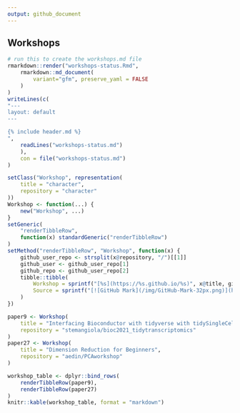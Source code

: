 ```yaml
---
output: github_document
---
```


## Workshops

```r
# run this to create the workshops.md file
rmarkdown::render("workshops-status.Rmd",
    rmarkdown::md_document(
        variant="gfm", preserve_yaml = FALSE
    )
)
writeLines(c(
"---
layout: default
---

{% include header.md %}
",
    readLines("workshops-status.md")
    ),
    con = file("workshops-status.md")
)
```

```r
setClass("Workshop", representation(
    title = "character",
    repository = "character"
))
Workshop <- function(...) {
    new("Workshop", ...)
}
setGeneric(
    "renderTibbleRow",
    function(x) standardGeneric("renderTibbleRow")
)
setMethod("renderTibbleRow", "Workshop", function(x) {
    github_user_repo <- strsplit(x@repository, "/")[[1]]
    github_user <- github_user_repo[1]
    github_repo <- github_user_repo[2]
    tibble::tibble(
        Workshop = sprintf("[%s](https://%s.github.io/%s)", x@title, github_user, github_repo),
        Source = sprintf("[![GitHub Mark](/img/GitHub-Mark-32px.png)](https://github.com/%s)", x@repository)
    )
})
```

```r
paper9 <- Workshop(
    title = "Interfacing Bioconductor with tidyverse with tidySingleCellExperiment and tidySummarisedExperiment",
    repository = "stemangiola/bioc2021_tidytranscriptomics"
)
paper27 <- Workshop(
    title = "Dimension Reduction for Beginners",
    repository = "aedin/PCAworkshop"
)
```

```r
workshop_table <- dplyr::bind_rows(
    renderTibbleRow(paper9),
    renderTibbleRow(paper27)
)
knitr::kable(workshop_table, format = "markdown")
```

